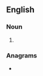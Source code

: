 ==English==

===Noun===
{{head|en|noun form}}

# {{plural of|ligger|lang=en}}

===Anagrams===
* {{anagrams|en|a=eggilrs|Riggles|riggles}}